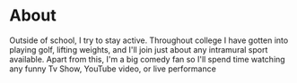 <script>
    var screen_width = screen.width;
    if(screen_width<1024){
        document.querySelector(".desktop").remove();
    }
</script>

<h1 class="desktop">About</h1>

<p class="desktop">
Outside of school, I try to stay active. Throughout college I have gotten into playing golf, lifting weights, and 
I'll join just about any intramural sport available. Apart from this, I'm a big comedy fan so I'll spend time watching any funny Tv Show, YouTube video, or live performance
</p>
